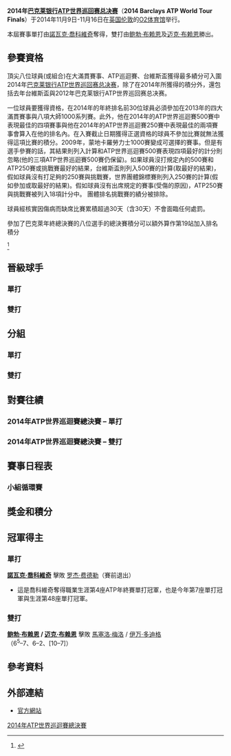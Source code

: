 {{noteTA
|G1=tennis
}}
{{TennisEventInfo|2014|ATP世界巡回赛总决赛|
| date=11月9日 – 11月16日
| edition=第45届(单打) / 第39届 (双打)
| venue = [[O2竞技场|O2竞技场]]
| location= {{flagicon|UK}} [[伦敦|伦敦]]
| champs={{flagicon|SRB}} [[諾瓦克·喬科維奇|諾瓦克·喬科維奇]]
| champd={{flagicon|USA}} [[鲍勃·布赖恩|鲍勃·布赖恩]] / {{flagicon|USA}} [[迈克·布赖恩|迈克·布赖恩]]
}}
'''2014年[[巴克莱银行|巴克莱银行]][[ATP世界巡回赛总决赛|ATP世界巡回赛总决赛]]'''（'''2014 Barclays ATP World Tour Finals'''）于2014年11月9日-11月16日在[[英国|英国]][[伦敦|伦敦]]的[[O2体育馆|O2体育馆]]举行。

本屆賽事單打由[[諾瓦克·喬科維奇|諾瓦克·喬科維奇]]奪得，雙打由[[鲍勃·布赖恩|鲍勃·布赖恩]]及[[迈克·布赖恩|迈克·布赖恩]]勝出。

==參賽資格==
頂尖八位球員(或組合)在大滿貫賽事、ATP巡迴賽、台維斯盃獲得最多績分可入圍2014年[[巴克莱银行|巴克莱银行]][[ATP世界巡回赛总决赛|ATP世界巡回赛总决赛]]，除了在2014年所獲得的積分外，還包括去年台維斯盃與2012年巴克莱银行ATP世界巡回赛总决赛。

一位球員要獲得資格，在2014年的年終排名前30位球員必須參加在2013年的四大滿貫賽事與八項大師1000系列賽。此外，他在2014年的ATP世界巡迴賽500賽中表現最佳的四項賽事與他在2014年的ATP世界巡迴賽250賽中表現最佳的兩項賽事會算入在他的排名內。在入賽截止日期獲得正選資格的球員不參加比賽就無法獲得這項比賽的積分。2009年，蒙地卡羅勞力士1000賽變成可選擇的賽事。但是有選手參賽的話，其結果則列入計算和ATP世界巡迴賽500賽表現四項最好的計分則忽略(他的三項ATP世界巡迴賽500賽仍保留)。如果球員沒打規定內的500賽和ATP250賽或挑戰賽最好的結果，台維斯盃則列入500賽的計算(取最好的結果)，假如球員沒有打足夠的250賽與挑戰賽，世界團體錦標賽則列入250賽的計算(假如參加或取最好的結果)。假如球員沒有出席規定的賽事(受傷的原因)，ATP250賽與挑戰賽被列入18項計分中。 團體排名挑戰賽的績分被排除。

球員經核實因傷病而缺席比賽累積超過30天（含30天）不會面臨任何處罰。

參加了巴克萊年終總決賽的八位選手的總決賽積分可以額外算作第19站加入排名積分

<ref>{{Cite web |work=ATP World Tour |title=Rankings-FAQ |url=http://www.atpworldtour.com/Rankings/Rankings-FAQ.aspx |accessdate=2014-11-17 |archive-date=2017-11-23 |archive-url=https://web.archive.org/web/20171123225331/http://www.atpworldtour.com/rankings/rankings-faq.aspx |dead-url=no }}</ref> 

==晉級球手==
===單打===

===雙打===

==分組==
===單打===

===雙打===

==對賽往績==
===2014年ATP世界巡迴賽總決賽 – 單打===
===2014年ATP世界巡迴賽總決賽 – 雙打===

==賽事日程表==
=== 小組循環賽 ===

==獎金和積分==


==冠軍得主==
===單打===
{{main|2014年ATP世界巡迴賽總決賽單打比賽}}
{{flagicon|SRB}} '''[[諾瓦克·喬科維奇|諾瓦克·喬科維奇]]''' 擊敗 {{flagicon|SUI}} [[罗杰·费德勒|罗杰·费德勒]]（賽前退出）
* 這是喬科維奇奪得職業生涯第4座ATP年終賽單打冠軍，也是今年第7座單打冠軍與生涯第48座單打冠軍。

===雙打===
{{main|2014年ATP世界巡迴賽總決賽雙打比賽}}
{{flagicon|USA}} '''[[鲍勃·布赖恩|鲍勃·布赖恩]] / {{flagicon|USA}} [[迈克·布赖恩|迈克·布赖恩]]''' 擊敗 {{flagicon|BRA}} [[馬塞洛·梅洛|馬塞洛·梅洛]] / {{flagicon|CRO}} [[伊万·多迪格|伊万·多迪格]]（6<sup>5</sup>–7、6–2、[10–7]）

==參考資料==
{{reflist|2}}

==外部連結==
* [https://web.archive.org/web/20090927012607/http://www.barclaysatpworldtourfinals.com/en/home/default.asp 官方網站]

{{ATP世界巡回赛总决赛}}

[[Category:2014年ATP世界巡迴賽總決賽|]]